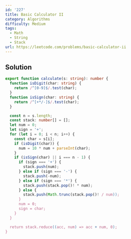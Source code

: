 ```yaml
---
id: '227'
title: Basic Calculator II
category: Algorithms
difficulty: Medium
tags:
  - Math
  - String
  - Stack
url: https://leetcode.com/problems/basic-calculator-ii
---
```


## Solution

```typescript filename="solution.ts" copy
export function calculate(s: string): number {
  function isDigit(char: string) {
    return /^[0-9]$/.test(char);
  }
  function isSign(char: string) {
    return /^[+*/-]$/.test(char);
  }

  const n = s.length;
  const stack: number[] = [];
  let num = 0;
  let sign = '+';
  for (let i = 0; i < n; i++) {
    const char = s[i];
    if (isDigit(char)) {
      num = 10 * num + parseInt(char);
    }
    if (isSign(char) || i === n - 1) {
      if (sign === '+') {
        stack.push(num);
      } else if (sign === '-') {
        stack.push(-num);
      } else if (sign === '*') {
        stack.push(stack.pop()! * num);
      } else {
        stack.push(Math.trunc(stack.pop()! / num));
      }
      num = 0;
      sign = char;
    }
  }

  return stack.reduce((acc, num) => acc + num, 0);
}
```
